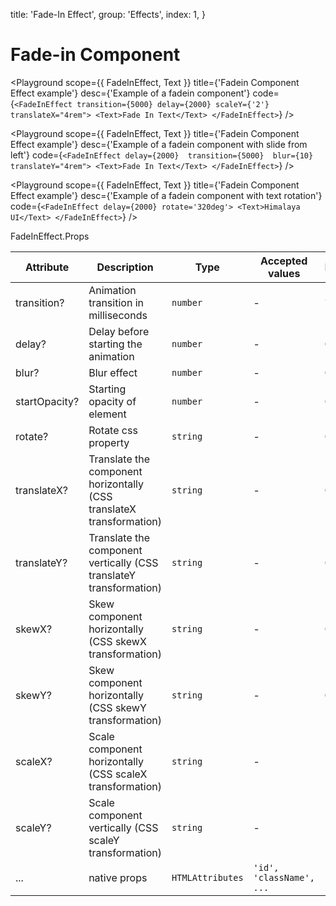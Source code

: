 
  title: 'Fade-In Effect',
  group: 'Effects',
  index: 1,
}

# Fade-in Component

<Playground
  scope={{ FadeInEffect, Text }}
  title={'Fadein Component Effect example'}
  desc={'Example of a fadein component'}
  code={`
  <FadeInEffect transition={5000} delay={2000} scaleY={'2'} translateX="4rem">
    <Text>Fade In Text</Text>
  </FadeInEffect>
  `}
  />

<Playground
  scope={{ FadeInEffect, Text }}
  title={'Fadein Component Effect example'}
  desc={'Example of a fadein component with slide from left'}
  code={`
  <FadeInEffect delay={2000}  transition={5000}  blur={10} translateY="4rem">
    <Text>Fade In Text</Text>
  </FadeInEffect>
  `}
  />

  <Playground
    scope={{ FadeInEffect, Text }}
    title={'Fadein Component Effect example'}
    desc={'Example of a fadein component with text rotation'}
    code={`
<FadeInEffect delay={2000} rotate='320deg'>
  <Text>Himalaya UI</Text>
</FadeInEffect>
`}
  />

<Attributes edit="/pages/components/fade-in.mdx">
<Attributes.Title>FadeInEffect.Props</Attributes.Title>

| Attribute     | Description                                                          | Type             | Accepted values          | Default |
| ------------- | -------------------------------------------------------------------- | ---------------- | ------------------------ | ------- |
| transition?   | Animation transition in milliseconds                                 | `number`         | -                        | `750`   |
| delay?        | Delay before starting the animation                                  | `number`         | -                        | `0`     |
| blur?         | Blur effect                                                          | `number`         | -                        | `0`     |
| startOpacity? | Starting opacity of element                                          | `number`         | -                        | `0`     |
| rotate?       | Rotate css property                                                  | `string`         | -                        | `0`     |
| translateX?   | Translate the component horizontally (CSS translateX transformation) | `string`         | -                        | `0`     |
| translateY?   | Translate the component vertically (CSS translateY transformation)   | `string`         | -                        | `0`     |
| skewX?        | Skew component horizontally (CSS skewX transformation)               | `string`         | -                        | `0`     |
| skewY?        | Skew component horizontally (CSS skewY transformation)               | `string`         | -                        | `0`     |
| scaleX?       | Scale component horizontally (CSS scaleX transformation)             | `string`         | -                        | `1`     |
| scaleY?       | Scale component vertically (CSS scaleY transformation)               | `string`         | -                        | `1`     |
| ...           | native props                                                         | `HTMLAttributes` | `'id', 'className', ...` | -       |

</Attributes>